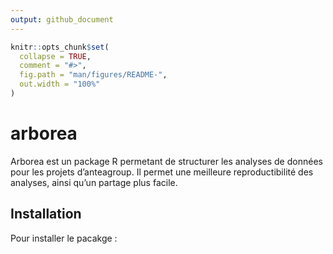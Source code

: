 ```yaml
---
output: github_document
---
```


<!-- README.md is generated from README.Rmd. Please edit that file -->

```r
knitr::opts_chunk$set(
  collapse = TRUE,
  comment = "#>",
  fig.path = "man/figures/README-",
  out.width = "100%"
)
```
# arborea

<!-- badges: start -->
<!-- badges: end -->

Arborea est un package R permetant de structurer les analyses de données pour les projets d'anteagroup. Il permet une meilleure reproductibilité des analyses, ainsi qu'un partage plus facile.

## Installation

Pour installer le pacakge :
